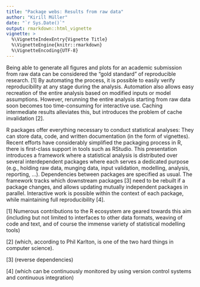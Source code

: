 ```yaml
---
title: "Package webs: Results from raw data"
author: "Kirill Müller"
date: "`r Sys.Date()`"
output: rmarkdown::html_vignette
vignette: >
  %\VignetteIndexEntry{Vignette Title}
  %\VignetteEngine{knitr::rmarkdown}
  %\VignetteEncoding{UTF-8}
---
```


Being able to generate all figures and plots for an academic submission
from raw data can be considered the "gold standard" of reproducible
research. [1] By automating the process, it is possible to easily verify
reproducibility at any stage during the analysis. Automation also allows
easy recreation of the entire analysis based on modified inputs or model
assumptions. However, rerunning the entire analysis starting from raw
data soon becomes too time-consuming for interactive use. Caching
intermediate results alleviates this, but introduces the problem of
cache invalidation [2].

R packages offer everything necessary to conduct statistical analyses:
They can store data, code, and written documentation (in the form of
vignettes). Recent efforts have considerably simplified the packaging
process in R, there is first-class support in tools such as RStudio.
This presentation introduces a framework where a statistical analysis is
distributed over several interdependent packages where each serves a
dedicated purpose (e.g., holding raw data, munging data, input
validation, modelling, analysis, reporting, ...). Dependencies between
packages are specified as usual. The framework tracks which downstream
packages [3] need to be rebuilt if a package changes, and allows
updating mutually independent packages in parallel. Interactive work is
possible within the context of each package, while maintaining full
reproducibility [4].


[1] Numerous contributions to the R ecosystem are geared towards this
aim (including but not limited to interfaces to other data formats,
weaving of code and text, and of course the immense variety of
statistical modelling tools)

[2] (which, according to Phil Karlton, is one of the two hard things in
computer science).

[3] (reverse dependencies)

[4] (which can be continuously monitored by using version control
systems and continuous integration)
